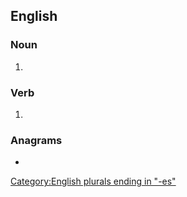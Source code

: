 ==English==

===Noun===
{{head|en|noun plural form}}

# {{plural of|leach|lang=en}}

===Verb===
{{head|en|verb form}}

# {{en-third-person singular of|leach}}

===Anagrams===
* {{l|en|Chelsea}}

[[Category:English plurals ending in "-es"]]